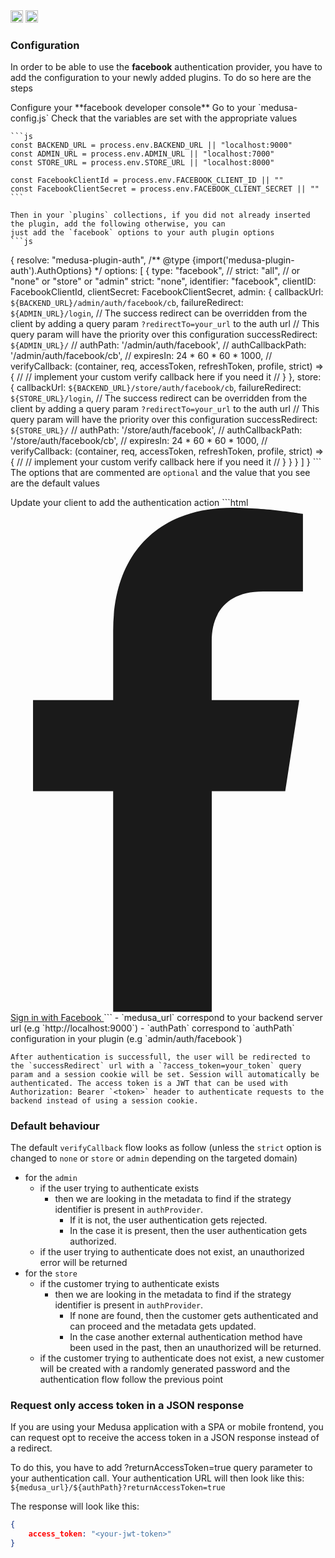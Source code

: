 <div style={{display: "flex", marginTop: "1rem"}}>
    <a style={{display: "inline"}} href="https://www.npmjs.com/package/medusa-plugin-auth"><img alt="NPM Version" src="https://img.shields.io/npm/v/medusa-plugin-auth.svg" height="20"/></a>
    <a style={{display: "inline", marginLeft: "0.5rem"}} href="https://github.com/adrien2p/medusa-plugins/tree/main/packages/medusa-plugin-auth"><img alt="NPM Version" src="https://img.shields.io/badge/github-%23121011.svg?style=Flat-square&logo=github&logoColor=white" height="20"/></a>
</div>

### Configuration

In order to be able to use the **facebook** authentication provider, you have to add the configuration to your
newly added plugins. To do so here are the steps

<CircleStep index={1}>
    Configure your **facebook developer console**
</CircleStep>

<CircleStep index={2}>
    Go to your `medusa-config.js`
</CircleStep>

<CircleStep index={3}>
    Check that the variables are set with the appropriate values

    ```js
    const BACKEND_URL = process.env.BACKEND_URL || "localhost:9000"
    const ADMIN_URL = process.env.ADMIN_URL || "localhost:7000"
    const STORE_URL = process.env.STORE_URL || "localhost:8000"

    const FacebookClientId = process.env.FACEBOOK_CLIENT_ID || ""
    const FacebookClientSecret = process.env.FACEBOOK_CLIENT_SECRET || ""
    ```

    Then in your `plugins` collections, if you did not already inserted the plugin, add the following otherwise, you can
    just add the `facebook` options to your auth plugin options
    ```js
  {
    resolve: "medusa-plugin-auth",
    /** @type {import('medusa-plugin-auth').AuthOptions} */
    options: [
      {
        type: "facebook",
        // strict: "all", // or "none" or "store" or "admin"
        strict: "none",
        identifier: "facebook",
        clientID: FacebookClientId,
        clientSecret: FacebookClientSecret,
        admin: {
          callbackUrl: `${BACKEND_URL}/admin/auth/facebook/cb`,
          failureRedirect: `${ADMIN_URL}/login`,
          // The success redirect can be overridden from the client by adding a query param `?redirectTo=your_url` to the auth url
          // This query param will have the priority over this configuration
          successRedirect: `${ADMIN_URL}/`
          // authPath: '/admin/auth/facebook',
          // authCallbackPath: '/admin/auth/facebook/cb',
          // expiresIn: 24 * 60 * 60 * 1000,
          // verifyCallback: (container, req, accessToken, refreshToken, profile, strict) => {
          //    // implement your custom verify callback here if you need it
          // }
        },
        store: {
          callbackUrl: `${BACKEND_URL}/store/auth/facebook/cb`,
          failureRedirect: `${STORE_URL}/login`,
          // The success redirect can be overridden from the client by adding a query param `?redirectTo=your_url` to the auth url
          // This query param will have the priority over this configuration
          successRedirect: `${STORE_URL}/`
          // authPath: '/store/auth/facebook',
          // authCallbackPath: '/store/auth/facebook/cb',
          // expiresIn: 24 * 60 * 60 * 1000,
          // verifyCallback: (container, req, accessToken, refreshToken, profile, strict) => {
          //    // implement your custom verify callback here if you need it
          // }
        }
      }
    ]
  }
    ```
    The options that are commented are `optional` and the value that you see are the default values
</CircleStep>

<CircleStep index={4}>
    Update your client to add the authentication action
    ```html
    <a href="${medusa_url}/${authPath}" type="button" class="text-white bg-[#3b5998] hover:bg-[#3b5998]/90 focus:ring-4 focus:outline-none focus:ring-[#3b5998]/50 font-medium rounded-lg text-sm px-5 py-2.5 text-center inline-flex items-center dark:focus:ring-[#3b5998]/55 mr-2 mb-2">
      <svg class="mr-2 -ml-1 w-4 h-4" aria-hidden="true" focusable="false" data-prefix="fab" data-icon="facebook-f" role="img" xmlns="http://www.w3.org/2000/svg" viewBox="0 0 320 512"><path fill="currentColor" d="M279.1 288l14.22-92.66h-88.91v-60.13c0-25.35 12.42-50.06 52.24-50.06h40.42V6.26S260.4 0 225.4 0c-73.22 0-121.1 44.38-121.1 124.7v70.62H22.89V288h81.39v224h100.2V288z"></path></svg>
      Sign in with Facebook
    </a>
    ```
    - `medusa_url` correspond to your backend server url (e.g `http://localhost:9000`)
    - `authPath` correspond to `authPath` configuration in your plugin (e.g `admin/auth/facebook`)

    After authentication is successfull, the user will be redirected to the `successRedirect` url with a `?access_token=your_token` query param and a session cookie will be set. Session will automatically be authenticated. The access token is a JWT that can be used with Authorization: Bearer `<token>` header to authenticate requests to the backend instead of using a session cookie.
</CircleStep>

### Default behaviour

The default `verifyCallback` flow looks as follow (unless the `strict` option is changed to `none` or `store` or `admin` depending on the targeted domain)
- for the `admin`
    - if the user trying to authenticate exists
        - then we are looking in the metadata to find if the strategy identifier is present in `authProvider`.
          - If it is not, the user authentication gets rejected.
          - In the case it is present, then the user authentication gets authorized.
   - if the user trying to authenticate does not exist, an unauthorized error will be returned
- for the `store`
    - if the customer trying to authenticate exists
        - then we are looking in the metadata to find if the strategy identifier is present in `authProvider`.
          - If none are found, then the customer gets authenticated and can proceed and the metadata gets updated.
          - In the case another external authentication method have been used in the past, then an unauthorized
          will be returned.
   - if the customer trying to authenticate does not exist, a new customer will be created with a randomly generated password and the authentication
     flow follow the previous point

### Request only access token in a JSON response

If you are using your Medusa application with a SPA or mobile frontend, you can request opt to receive the access token in a JSON response instead of a redirect.

To do this, you have to add ?returnAccessToken=true query parameter to your authentication call. Your authentication URL will then look like this: `${medusa_url}/${authPath}?returnAccessToken=true`

The response will look like this:
```json
{
    access_token: "<your-jwt-token>"
}
```
